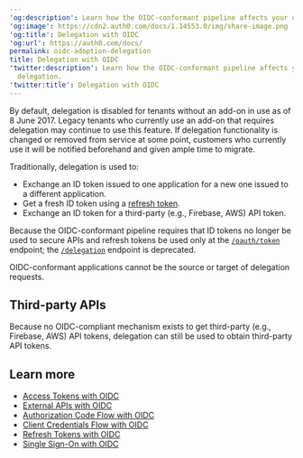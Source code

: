 ---
'og:description': Learn how the OIDC-conformant pipeline affects your use of delegation.
'og:image': https://cdn2.auth0.com/docs/1.14553.0/img/share-image.png
'og:title': Delegation with OIDC
'og:url': https://auth0.com/docs/
permalink: oidc-adoption-delegation
title: Delegation with OIDC
'twitter:description': Learn how the OIDC-conformant pipeline affects your use of
  delegation.
'twitter:title': Delegation with OIDC
---
<Warning>

By default, delegation is disabled for tenants without an add-on in use as of 8 June 2017. Legacy tenants who currently use an add-on that requires delegation may continue to use this feature. If delegation functionality is changed or removed from service at some point, customers who currently use it will be notified beforehand and given ample time to migrate.

</Warning>

Traditionally, delegation is used to:

* Exchange an <Tooltip tip="ID Token: Credential meant for the client itself, rather than for accessing a resource." cta="View Glossary" href="/docs/glossary?term=ID+token">ID token</Tooltip> issued to one application for a new one issued to a different application.
* Get a fresh ID token using a [refresh token](/docs/secure/tokens/refresh-tokens).
* Exchange an ID token for a third-party (e.g., Firebase, AWS) API token.

Because the OIDC-conformant pipeline requires that ID tokens no longer be used to secure APIs and <Tooltip tip="Refresh Token: Token used to obtain a renewed Access Token without forcing users to log in again." cta="View Glossary" href="/docs/glossary?term=refresh+tokens">refresh tokens</Tooltip> be used only at the [`/oauth/token`](https://auth0.com/docs/api/authentication#refresh-token) endpoint; the [`/delegation`](https://auth0.com/docs/api/authentication#delegation) endpoint is deprecated.

OIDC-conformant applications cannot be the source or target of delegation requests.

## Third-party APIs

Because no OIDC-compliant mechanism exists to get third-party (e.g., Firebase, AWS) API tokens, delegation can still be used to obtain third-party API tokens.

## Learn more

* [Access Tokens with OIDC](/docs/authenticate/login/oidc-conformant-authentication/oidc-adoption-access-tokens)
* [External APIs with OIDC](/docs/authenticate/login/oidc-conformant-authentication/oidc-adoption-apis)
* [Authorization Code Flow with OIDC](/docs/authenticate/login/oidc-conformant-authentication/oidc-adoption-auth-code-flow)
* [Client Credentials Flow with OIDC](/docs/authenticate/login/oidc-conformant-authentication/oidc-adoption-client-credentials-flow)
* [Refresh Tokens with OIDC](/docs/authenticate/login/oidc-conformant-authentication/oidc-adoption-refresh-tokens)
* [Single Sign-On with OIDC](/docs/authenticate/login/oidc-conformant-authentication/oidc-adoption-sso)